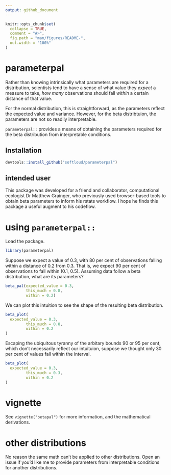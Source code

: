 ```yaml
---
output: github_document
---
```


<!-- README.md is generated from README.Rmd. Please edit that file -->

```r
knitr::opts_chunk$set(
  collapse = TRUE,
  comment = "#>",
  fig.path = "man/figures/README-",
  out.width = "100%"
)
```

# parameterpal

<!-- badges: start -->
<!-- badges: end -->

Rather than knowing intrinsically what parameters are required for a distribution, scientists tend to have a sense of what value they *expect* a measure to take, *how many* observations should fall *within* a certain distance of that value. 

For the normal distribution, this is straightforward, as the parameters reflect the expected value and variance. However, for the beta distribtuion, the parameters are not so readily interpretable. 

`parameterpal::` provides a means of obtaining the parameters required  for the beta distribution from interpretable conditions. 

## Installation

```r
devtools::install_github("softloud/parameterpal")

```

## intended user

This package was developed for a friend and collaborator, computational ecologist Dr Matthew Grainger, who previously used browser-based tools to obtain beta parameters to inform his rstats workflow. I hope he finds this package a useful augment to his codeflow. 

# using `parameterpal::` 

Load the package.

```r
library(parameterpal)
```


Suppose we expect a value of 0.3, with 80 per cent of observations falling within a distance of 0.2 from 0.3. That is, we expect 90 per cent of observations to fall within (0.1, 0.5). Assuming data follow a beta distribution, what are its parameters? 

```r

beta_pal(expected_value = 0.3,
         this_much = 0.8,
         within = 0.2)

```

We can plot this intuition to see the shape of the resulting beta distribution.

```r
beta_plot(
  expected_value = 0.3,
         this_much = 0.8,
         within = 0.2
)

```

Escaping the ubiquitous tyranny of the arbitary bounds 90 or 95 per cent, which don't necessarily reflect our intuituion, suppose we thought only 30 per cent of values fall within the interval. 

```r
beta_plot(
  expected_value = 0.3,
         this_much = 0.3,
         within = 0.2
)

```

# vignette

See `vignette("betapal")` for more information, and the mathematical derivations.

# other distributions

No reason the same math can't be applied to other distributions. Open an issue if you'd like me to provide parameters from interpretable conditions for another distributions.
